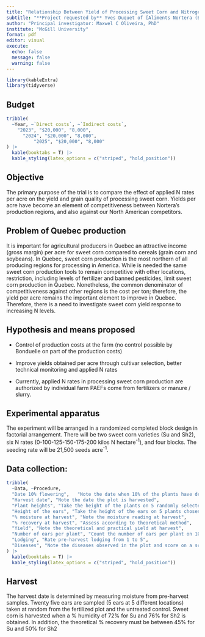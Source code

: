 ```yaml
---
title: "Relationship Between Yield of Processing Sweet Corn and Nitrogen (N) Rate"
subtitle: "**Project requested by** Yves Duquet of [Aliments Nortera (Bonduelle Canada inc)](https://www.bonduelle.com/en/)"
author: "Principal investigator: Maxwel C Oliveira, PhD"
institute: "McGill University"
format: pdf
editor: visual
execute:
  echo: false
  message: false
  warning: false
---
```


```r
library(kableExtra)
library(tidyverse)
```




## Budget

```r
tribble(
  ~Year, ~`Direct costs`, ~`Indirect costs`,
    "2023", "$20,000", "8,000",
      "2024", "$20,000", "8,000",
          "2025", "$20,000", "8,000"
) |> 
  kable(booktabs = T) |> 
  kable_styling(latex_options = c("striped", "hold_position"))
```



## Objective

The primary purpose of the trial is to compare the effect of applied N rates per acre on the yield and grain quality of processing sweet corn. Yields per acre have become an element of competitiveness between Nortera's production regions, and also against our North American competitors.


## Problem of Quebec production


It is important for agricultural producers in Quebec an attractive income (gross margin) per acre for sweet corn compared to cereals (grain corn and soybeans). In Quebec, sweet corn production is the most northern of all producing regions for processing in America. While is needed the same sweet corn production tools to remain competitive with other locations, restriction, including levels of fertilizer and banned pesticides, limit sweet corn production in Quebec. Nonetheless, the common denominator of competitiveness against other regions is the cost per ton; therefore, the yield per acre remains the important element to improve in Quebec. Therefore, there is a need to investigate sweet corn yield response to increasing N levels. 


## Hypothesis and means proposed 

- Control of production costs at the farm (no control possible by Bonduelle on part of the production costs)  

- Improve yields obtained per acre through cultivar selection, better technical monitoring and applied N rates 

- Currently, applied N rates in processing sweet corn production are authorized by individual farm PAEFs come from fertilizers or manure / slurry.

## Experimental apparatus

The experiment will be arranged in a randomized completed block design in factorial arrangement. There will be two sweet corn varieties (Su and Sh2), six N rates (0-100-125-150-175-200 kilos N hectare^-1^), and four blocks. The seeding rate will be 21,500 seeds acre^-1^.

                                  
## Data collection:



```r
tribble(
  ~Data, ~Procedure,
  "Date 10% flowering",   "Note the date when 10% of the plants have developed their silks",
  "Harvest date", "Note the date the plot is harvested",
  "Plant heights", "Take the height of the plants on 5 randomly selected plants",
  "Height of the ears", "Take the height of the ears on 5 plants chosen at random", 
  "% moisture at harvest", "Note the moisture reading at harvest", 
  "% recovery at harvest", "Assess according to theoretical method", 
  "Yield", "Note the theoretical and practical yield at harvest", 
  "Number of ears per plant", "Count the number of ears per plant on 10 plants", 
  "Lodging", "Rate pre-harvest lodging from 1 to 5",
  "Diseases", "Note the diseases observed in the plot and score on a scale of 1 to 5"
) |> 
  kable(booktabs = T) |> 
  kable_styling(latex_options = c("striped", "hold_position"))
```


## Harvest

The harvest date is determined by measuring moisture from pre-harvest samples. Twenty five ears are sampled (5 ears at 5 different locations) taken at random from the fertilized plot and the untreated control. Sweet corn is harvested when a % humidity of 72% for Su and 76% for Sh2 is obtained. In addition, the theoretical % recovery must be between 45% for Su and 50% for Sh2

